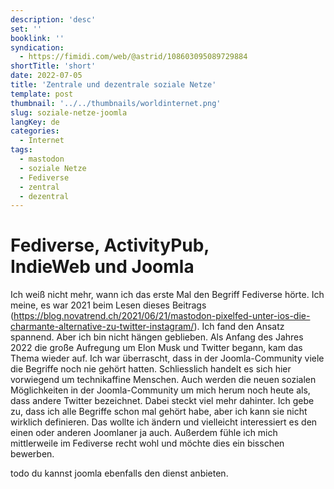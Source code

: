 ```yaml
---
description: 'desc'
set: ''
booklink: ''
syndication: 
  - https://fimidi.com/web/@astrid/108603095089729884
shortTitle: 'short'
date: 2022-07-05
title: 'Zentrale und dezentrale soziale Netze'
template: post
thumbnail: '../../thumbnails/worldinternet.png'
slug: soziale-netze-joomla
langKey: de
categories:
  - Internet
tags:
  - mastodon
  - soziale Netze
  - Fediverse
  - zentral
  - dezentral
---
```



# Fediverse, ActivityPub, IndieWeb und Joomla

Ich weiß nicht mehr, wann ich das erste Mal den Begriff Fediverse hörte. Ich meine, es war 2021 beim Lesen dieses Beitrags (https://blog.novatrend.ch/2021/06/21/mastodon-pixelfed-unter-ios-die-charmante-alternative-zu-twitter-instagram/). Ich fand den Ansatz spannend. Aber ich bin nicht hängen geblieben. Als Anfang des Jahres 2022 die große Aufregung um Elon Musk und Twitter begann, kam das Thema wieder auf. Ich war überrascht, dass in der Joomla-Community viele die Begriffe noch nie gehört hatten. Schliesslich handelt es sich hier vorwiegend um technikaffine Menschen. Auch werden die neuen sozialen Möglichkeiten in der Joomla-Community um mich herum noch heute als, dass andere Twitter bezeichnet. Dabei steckt viel mehr dahinter. Ich gebe zu, dass ich alle Begriffe schon mal gehört habe, aber ich kann sie nicht wirklich definieren. Das wollte ich ändern und vielleicht interessiert es den einen oder anderen Joomlaner ja auch. Außerdem fühle ich mich mittlerweile im Fediverse recht wohl und möchte dies ein bisschen bewerben.




todo du kannst joomla ebenfalls den dienst anbieten.


